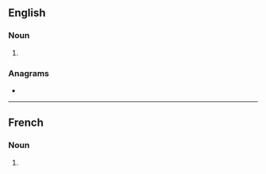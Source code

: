 ==English==

===Noun===
{{head|en|noun plural form}}

# {{plural of|shooting|lang=en}}

===Anagrams===
* {{anagrams|en|soothings}}

----

==French==

===Noun===
{{head|fr|noun plural form|g=m}}

# {{plural of|shooting|lang=fr}}